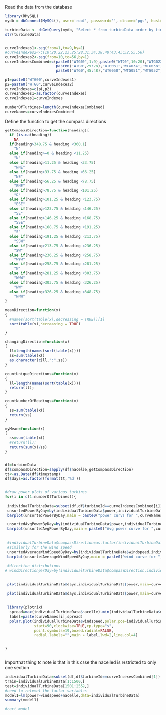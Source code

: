 Read the data from the database

```r
library(RMySQL)
mydb = dbConnect(MySQL(), user='root', password='', dbname='pgs', host='localhost')

turbineData <- dbGetQuery(mydb, "Select * from turbineData order by timestamp")
str(turbineData)


curveIndexes1<-seq(from=1,to=9,by=1)
#curveIndexes2<-c(10:20,22,23,25:28,31,34,38,40:43,45:52,55,56)
curveIndexes2<-seq(from=10,to=56,by=1)
curveIndexesCombined=c(paste0("WTG00",1:9),paste0("WTG0",10:20),"WTG022","WTG023",
                       paste0("WTG0",25:28),"WTG031","WTG034","WTG038",paste0("WTG0",40:43),
                       paste0("WTG0",45:48),"WTG050","WTG051","WTG052","WTG055","WTG056")

p1=paste0("WTG00",curveIndexes1)
p2=paste0("WTG0",curveIndexes2)
curveIndexes=c(p1,p2)
curveIndexes1=as.factor(curveIndexes)
curveIndexes1=curveIndexes

numberOfTurbines=length(curveIndexesCombined)
curveNames=curveIndexesCombined
```
Define the function to get the compass directions

```r
getCompassDirection=function(heading){
  if (is.na(heading))
    NA
  if(heading>348.75 & heading <360.1)
    "N"
  else if(heading>=0 & heading <11.25)
    "N"
  else if(heading>11.25 & heading <33.75)
    "NNE"
  else if(heading>33.75 & heading <56.25)
    "NE"
  else if(heading>56.25 & heading <78.75)
    "ENE"
  else if(heading>78.75 & heading <101.25)
    "E"
  else if(heading>101.25 & heading <123.75)
    "ESE"
  else if(heading>123.75 & heading <146.25)
    "SE"
  else if(heading>146.25 & heading <168.75)
    "SSE"
  else if(heading>168.75 & heading <191.25)
    "S"
  else if(heading>191.25 & heading <213.75)
    "SSW"
  else if(heading>213.75 & heading <236.25)
    "SW"
  else if(heading>236.25 & heading <258.75)
    "WSW"
  else if(heading>258.75 & heading <281.25)
    "W"
  else if(heading>281.25 & heading <303.75)
    "WNW"
  else if(heading>303.75 & heading <326.25)
    "NW"
  else if(heading>326.25 & heading <348.75)
    "NNW"
}

meanDirection=function(x)
{
  #names(sort(table(x),decreasing = TRUE))[1]
  sort(table(x),decreasing = TRUE)

}

changingDirection=function(x)
{
  ll=length(names(sort(table(x))))
  ss=sum(table(x))
  as.character(c(ll,":",ss))
}

countUniqueDirections=function(x)
{
  ll=length(names(sort(table(x))))
  return(ll);
}

countNumberOfReadings=function(x)
{
  ss=sum(table(x))
  return(ss)
}

myMean=function(x)
{
  ss=sum(table(x))
  #return(ll);
  return(sum(x)/ss)
}



```


```r
df=turbineData
df$compassDirection=sapply(df$nacelle,getCompassDirection)
tt<-as.Date(df$timestamp)
df$days=as.factor(format(tt,'%d'))


#draw power plots of various turbines
for(i in c(1:numberOfTurbines)){
  
 individualTurbineData=subset(df,df$turbineId==curveIndexesCombined[i])
 unsortedPowerByDay=by(individualTurbineData$power,individualTurbineData$days,sum)
 barplot(unsortedPowerByDay,main = paste0("power curve for ",curveNames[i]))
 
 unsortedAvgPowerByDay=by(individualTurbineData$power,individualTurbineData$days,mean)
 barplot(unsortedAvgPowerByDay,main = paste0("Avg power curve for ",curveNames[i]))
 
 
 #individualTurbineData$compassDirection=as.factor(individualTurbineData$compassDirection)
 #similarly for the wind speed
 unsortedAverageWindSpeedByDay=by(individualTurbineData$windspeed,individualTurbineData$days,myMean)
 barplot(unsortedAverageWindSpeedByDay,main = paste0("wind curve for ",curveNames[i]))
 
 #direction distributions
# windDirectionperDay=by(individualTurbineData$compassDirection,individualTurbineData$day#s,meanDirection)
  
 
 plot(individualTurbineData$days,individualTurbineData$power,main=curveIndexesCombined[i])
 
 plot(individualTurbineData$days,individualTurbineData$power,main=curveIndexesCombined[i],type='l')
 
 
 library(plotrix)
  spread=max(individualTurbineData$nacelle)-min(individualTurbineData$nacelle)
  label=paste(curveNames[i],spread)
  polar.plot(individualTurbineData$windspeed,polar.pos=individualTurbineData$nacelle,
             start=90,clockwise=TRUE,rp.type="s",
             point.symbols=19,boxed.radial=FALSE, 
             radial.labels="",main = label,lwd=2,line.col=4) 

  
}



```

Importnat thing to note is that in this case the nacelled is restricted to only one section


```r

individualTurbineData=subset(df,df$turbineId==curveIndexesCombined[1])
train=individualTurbineData[1:1500,]
test=individualTurbineData[1501:2559,]
#need to relevel the factor variables
model1=lm(power~windspeed+nacelle,data=individualTurbineData)
summary(model1)

#cart model




```


